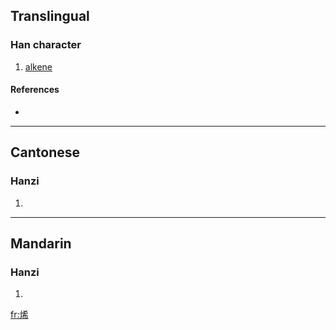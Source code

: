 ==Translingual==

===Han character===
{{Han char|rn=86|rad=火|as=07|sn=11|four=9482<sub>7</sub>|canj=火大大月 (FKKB)}}

# [[alkene]]

====References====
* {{Han ref|kx=0671.100|dkj=19037|dj=1080.070|hdz=32205.040|uh=70EF|ud=28911|bh=B26D|bd=45677}}

----

==Cantonese==

===Hanzi===
{{yue-hanzi|jyut=|y=hei1}}

# {{defn|Cantonese}}

----

==Mandarin==

===Hanzi===
{{cmn-hanzi|pin=[[xī]] ([[xi1]])|wg=hsi<sup>1</sup>}}

# {{defn|Mandarin}}

[[fr:烯]]